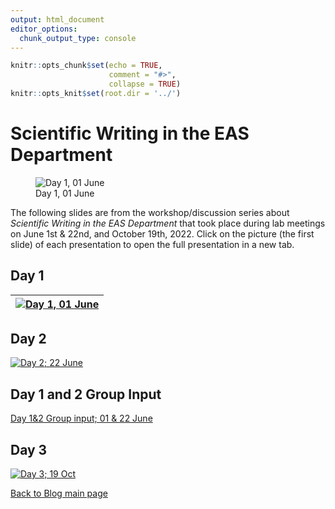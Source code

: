 ```yaml
---
output: html_document
editor_options:
  chunk_output_type: console
---
```


```r
knitr::opts_chunk$set(echo = TRUE,
                      comment = "#>",
                      collapse = TRUE)
knitr::opts_knit$set(root.dir = '../')
```


# Scientific Writing in the EAS Department {.unlisted .unnumbered #EASslides}

![Day 1, 01 June](/Users/aashbury/Documents/scientific_communication_support_website/vignettes/Sci_Writ_EAS_series/Day 1/Day 1.005.jpeg)

The following slides are from the workshop/discussion series about *Scientific Writing in the EAS Department* that took place during lab meetings on June 1st & 22nd, and October 19th, 2022. Click on the picture (the first slide) of each presentation to open the full presentation in a new tab.


## Day 1 {-}

| [![Day 1, 01 June](/Users/aashbury/Documents/scientific_communication_support_website/vignettes/Sci_Writ_EAS_series/Day 1/Day 1.012.jpeg)](https://github.com/ekopter/scientific_communication_support_website/blob/main/pdfs/Sci_Writ_EAS_series/Day_1.pdf){target="_blank"} |
|-|

## Day 2 {-}

[![Day 2; 22 June](/Users/aashbury/Documents/scientific_communication_support_website/vignettes/Sci_Writ_EAS_series/Day 2/Day 2.015.jpeg)](https://github.com/ekopter/scientific_communication_support_website/blob/main/pdfs/Sci_Writ_EAS_series/Day_2.pdf){target="_blank"}

## Day 1 and 2 Group Input {-}

[Day 1&2 Group input; 01 & 22 June](https://github.com/ekopter/scientific_communication_support_website/blob/main/pdfs/Sci_Writ_EAS_series/Day_1_group_input.pdf){width=100% height=500px}

## Day 3 {-}

[![Day 3; 19 Oct](/Users/aashbury/Documents/scientific_communication_support_website/vignettes/Sci_Writ_EAS_series/Day 3/Day 3.018.jpeg)](https://github.com/ekopter/scientific_communication_support_website/blob/main/pdfs/Sci_Writ_EAS_series/Day_3.pdf){target="_blank"}

[Back to Blog main page](#blog_main)
